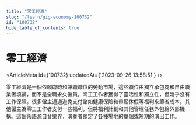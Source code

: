 ```yaml
---
title: "零工經濟"
slug: "/learn/gig-economy-100732"
id: "100732"
hide_table_of_contents: true
---
```



# 零工經濟

<ArticleMeta id={100732} updatedAt={'2023-09-26 13:58:51'} />
<div className='border-solid border-b border-t-0 my-4 border-[var(--ifm-color-gray-300)]' />

零工經濟是一個依賴臨時和兼職職位的勞動市場，這些職位由獨立承包商和自由職業者填補，而不是全職永久僱員。零工工作者獲得了靈活性和獨立性，但幾乎沒有工作保障。很多僱主通過避免支付諸如健康保險和帶薪休假等福利來節省成本。其他僱主為零工工作者支付一些福利，但將福利計劃和其他管理任務外包給外部機構。這個術語源自音樂界，演奏者預定了各種場地的單個或短期的演出工作。
